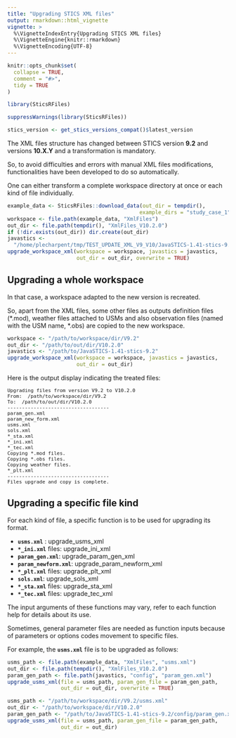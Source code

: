 ```yaml
---
title: "Upgrading STICS XML files"
output: rmarkdown::html_vignette
vignette: >
  %\VignetteIndexEntry{Upgrading STICS XML files}
  %\VignetteEngine{knitr::rmarkdown}
  %\VignetteEncoding{UTF-8}
---
```



```r
knitr::opts_chunk$set(
  collapse = TRUE,
  comment = "#>",
  tidy = TRUE
)

```

```r
library(SticsRFiles)
```

```r
suppressWarnings(library(SticsRFiles))
```

```r
stics_version <- get_stics_versions_compat()$latest_version
```


The XML files structure has changed between STICS version **9.2** and versions **10.X.Y** and a transformation is mandatory.    

So, to avoid difficulties and errors with manual XML files modifications, functionalities have been developed to do so automatically.

One can either transform a complete workspace directory at once or each kind of file individually.


```r
example_data <- SticsRFiles::download_data(out_dir = tempdir(),
                                          example_dirs = "study_case_1", "V9.2")
workspace <- file.path(example_data, "XmlFiles")
out_dir <- file.path(tempdir(), "XmlFiles_V10.2.0")
if (!dir.exists(out_dir)) dir.create(out_dir)
javastics <-
  "/home/plecharpent/tmp/TEST_UPDATE_XML_V9_V10/JavaSTICS-1.41-stics-9.2"
upgrade_workspace_xml(workspace = workspace, javastics = javastics,
                      out_dir = out_dir, overwrite = TRUE)
```

## Upgrading a whole workspace

In that case, a workspace adapted to the new version is recreated.

So, apart from the XML files, some other files as outputs definition files (*.mod), weather files attached to USMs and also observation files (named with the USM name, \*.obs) are copied to the new workspace.

```r
workspace <- "/path/to/workspace/dir/V9.2"
out_dir <- "/path/to/out/dir/V10.2.0"
javastics <- "/path/to/JavaSTICS-1.41-stics-9.2"
upgrade_workspace_xml(workspace = workspace, javastics = javastics,
                      out_dir = out_dir)
```
Here is the output display indicating the treated files:

<pre style="font-size:11px;">
Upgrading files from version V9.2 to V10.2.0    
From:  /path/to/workspace/dir/V9.2   
To:  /path/to/out/dir/V10.2.0    
-----------------------------------   
param_gen.xml   
param_new_form.xml   
usms.xml   
sols.xml   
*_sta.xml   
*_ini.xml   
*_tec.xml   
Copying *.mod files.   
Copying *.obs files.   
Copying weather files.   
*_plt.xml    
-----------------------------------   
Files upgrade and copy is complete.   
</pre>



## Upgrading a specific file kind

For each kind of file, a specific function is to be used for upgrading its format.

* **`usms.xml`** : upgrade_usms_xml
* **`*_ini.xml`** files: upgrade_ini_xml
* **`param_gen.xml`**: upgrade_param_gen_xml
* **`param_newform.xml`**: upgrade_param_newform_xml
* **`*_plt.xml`** files: upgrade_plt_xml
* **`sols.xml`**: upgrade_sols_xml
* **`*_sta.xml`** files: upgrade_sta_xml
* **`*_tec.xml`** files: upgrade_tec_xml

The input arguments of these functions may vary, refer to each function help for details
about its use.    

Sometimes, general parameter files are needed as function inputs because of parameters or options codes movement to specific files. 

For example, the **`usms.xml`** file is to be upgraded as follows:

```r
usms_path <- file.path(example_data, "XmlFiles", "usms.xml")
out_dir <- file.path(tempdir(), "XmlFiles_V10.2.0")
param_gen_path <- file.path(javastics, "config", "param_gen.xml")
upgrade_usms_xml(file = usms_path, param_gen_file = param_gen_path,
                 out_dir = out_dir, overwrite = TRUE)
```

```r
usms_path <- "/path/to/workspace/dir/V9.2/usms.xml"
out_dir <- "/path/to/workspace/dir/V10.2.0"
param_gen_path <- "/path/to/JavaSTICS-1.41-stics-9.2/config/param_gen.xml"
upgrade_usms_xml(file = usms_path, param_gen_file = param_gen_path,
                 out_dir = out_dir)
```








